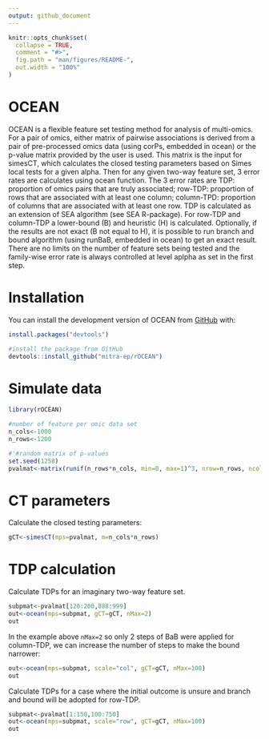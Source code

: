 ```yaml
---
output: github_document
---
```


```r
knitr::opts_chunk$set(
  collapse = TRUE,
  comment = "#>",
  fig.path = "man/figures/README-",
  out.width = "100%"
)
```

# OCEAN

OCEAN is a flexible feature set testing method for analysis of multi-omics. For a pair of omics, either matrix of pairwise associations is derived from a pair of pre-processed omics data (using corPs, embedded in ocean) or the p-value matrix provided by the user is used. This matrix is the input for simesCT, which calculates the closed testing parameters based on Simes local tests for a given alpha. Then for any given two-way feature set, 3 error rates are calculates using ocean function. The 3 error rates are TDP: proportion of omics pairs that are truly associated; row-TDP: proportion of rows that are associated with at least one column; column-TPD: proportion of columns that are associated with at least one row. TDP is calculated as an extension of SEA algorithm (see SEA R-package). For row-TDP and column-TDP a lower-bound (B) and heuristic (H) is calculated. Optionally, if the results are not exact (B not equal to H), it is possible to run branch and bound algorithm (using runBaB, embedded in ocean) to get an exact result. There are no limits on the number of feature sets being tested and the family-wise error rate is always controlled at level aplpha as set in the first step.

# Installation

You can install the development version of OCEAN from [GitHub](https://github.com/) with:

```r
install.packages("devtools")

#install the package from GitHub
devtools::install_github("mitra-ep/rOCEAN")
```

# Simulate data

```r
library(rOCEAN)

#number of feature per omic data set
n_cols<-1000
n_rows<-1200

#'#random matrix of p-values
set.seed(1258)
pvalmat<-matrix(runif(n_rows*n_cols, min=0, max=1)^3, nrow=n_rows, ncol=n_cols)

```


# CT parameters

Calculate the closed testing parameters:

```r

gCT<-simesCT(mps=pvalmat, m=n_cols*n_rows)

```

# TDP calculation

Calculate TDPs for an imaginary two-way feature set.

```r

subpmat<-pvalmat[120:200,888:999]
out<-ocean(mps=subpmat, gCT=gCT, nMax=2)
out

```

In the example above `nMax=2` so only 2 steps of BaB were applied for column-TDP, we can increase the number of steps to make the bound narrower:

```r

out<-ocean(mps=subpmat, scale="col", gCT=gCT, nMax=100)
out

```

Calculate TDPs for a case where the initial outcome is unsure and branch and bound will be adopted for row-TDP.

```r

subpmat<-pvalmat[1:150,100:750]
out<-ocean(mps=subpmat, scale="row", gCT=gCT, nMax=100)
out

```
